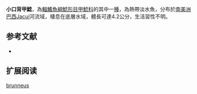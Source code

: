 {{Speciesbox
| name = 小口背甲鯰
| image = 
| image_width = 250px
| image_caption = 
| status = NE
| status_system = IUCN3.1
| genus = Hisonotus
| species = brunneus
| authority = Carvalho & Reis, 2011
| synonyms = 
}}

'''小口背甲鯰'''，為[[輻鰭魚綱|輻鰭魚綱]][[鯰形目|鯰形目]][[甲鯰科|甲鯰科]]的其中一[[種|種]]，為熱帶淡水魚，分布於[[南美洲|南美洲]][[巴西|巴西]]Jacuí河流域，棲息在底層水域，體長可達4.2公分，生活習性不明。

==参考文献==
*{{FishBase_species|genus=Hisonotus|species=brunneus|year=2014|month=12}}

== 扩展阅读 ==
{{refbegin}}
{{wikispecies-inline|Hisonotus brunneus|小口背甲鯰}}
{{refend}}
{{Taxonbar|from=Q6409862}}

[[Category:背甲鯰屬|brunneus]]